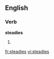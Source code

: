 ==English==

===Verb===
'''steadies'''

# {{third-person singular of|[[steady]]}}

{{anagrams:en/adeeisst}}
[[fr:steadies]]
[[vi:steadies]]